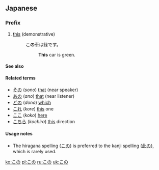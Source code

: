 ==Japanese==

===Prefix===
{{ja-pos|h|prefix|kanji=此の|rom=kono}}

# [[this]] (demonstrative)
#: '''この'''車は緑です。
#:: '''This''' car is green.

====See also====
{{Japanese demonstratives}}

====Related terms====
* [[その]] (''sono'') [[that]] (near speaker)
* [[あの]] (''ano'') [[that]] (near listener)
* [[どの]] (''dono'') [[which]]
* [[これ]] (''kore'') [[this]] one
* [[ここ]] (''koko'') [[here]]
* [[こちら]] (''kochira'') [[this]] direction

====Usage notes====
* The hiragana spelling ([[この]]) is preferred to the kanji spelling ([[此の]]), which is rarely used.

[[ko:この]]
[[pl:この]]
[[ru:この]]
[[uk:この]]